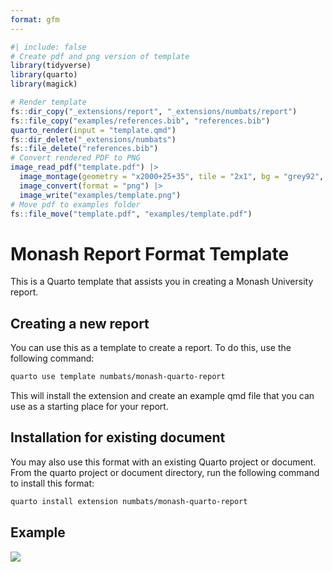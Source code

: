 ```yaml
---
format: gfm
---
```


<!-- README.md is generated from README.qmd. Please edit that file -->

```r
#| include: false
# Create pdf and png version of template
library(tidyverse)
library(quarto)
library(magick)

# Render template
fs::dir_copy("_extensions/report", "_extensions/numbats/report")
fs::file_copy("examples/references.bib", "references.bib")
quarto_render(input = "template.qmd")
fs::dir_delete("_extensions/numbats")
fs::file_delete("references.bib")
# Convert rendered PDF to PNG
image_read_pdf("template.pdf") |>
  image_montage(geometry = "x2000+25+35", tile = "2x1", bg = "grey92", shadow = TRUE) |>
  image_convert(format = "png") |>
  image_write("examples/template.png")
# Move pdf to examples folder
fs::file_move("template.pdf", "examples/template.pdf")
```

# Monash Report Format Template

This is a Quarto template that assists you in creating a Monash University report.

## Creating a new report

You can use this as a template to create a report.
To do this, use the following command:

```bash
quarto use template numbats/monash-quarto-report
```

This will install the extension and create an example qmd file that you can use as a starting place for your report.

## Installation for existing document

You may also use this format with an existing Quarto project or document.
From the quarto project or document directory, run the following command to install this format:

```bash
quarto install extension numbats/monash-quarto-report
```

## Example

[![](examples/template.png)](examples/template.pdf)
